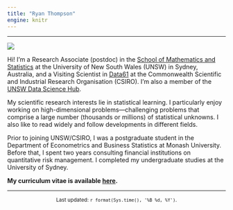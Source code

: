 ```yaml
---
title: "Ryan Thompson"
engine: knitr
---
```


---

::: grid

::: g-col-3

![](resources/photo.jpg)

:::

::: g-col-8

Hi! I'm a Research Associate (postdoc) in the [School of Mathematics and Statistics](https://www.unsw.edu.au/science/our-schools/maths) at the University of New South Wales (UNSW) in Sydney, Australia, and a Visiting Scientist in [Data61](https://data61.csiro.au) at the Commonwealth Scientific and Industrial Research Organisation (CSIRO). I'm also a member of the [UNSW Data Science Hub](https://www.unsw.edu.au/research/udash).

My scientific research interests lie in statistical learning. I particularly enjoy working on high-dimensional problems---challenging problems that comprise a large number (thousands or millions) of statistical unknowns. I also like to read widely and follow developments in different fields.

Prior to joining UNSW/CSIRO, I was a postgraduate student in the Department of Econometrics and Business Statistics at Monash University. Before that, I spent two years consulting financial institutions on quantitative risk management. I completed my undergraduate studies at the University of Sydney.

**My curriculum vitae is available [here](resources/RyanThompson_CV.pdf).**

:::

:::

---

<center><small>Last updated: `r format(Sys.time(), '%B %d, %Y')`.</small></center>
